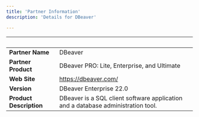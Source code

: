 ```yaml
---
title: 'Partner Information'
description: 'Details for DBeaver'

---
```

| &nbsp;     | &nbsp; |
| ----------- | ----------- |
| **Partner Name**      | DBeaver       |
| **Partner Product**   | DBeaver PRO: Lite, Enterprise, and Ultimate      |
| **Web Site**      | https://dbeaver.com/     |
| **Version**   | DBeaver Enterprise 22.0       |
| **Product Description**      |   DBeaver is a SQL client software application and a database administration tool.    |
